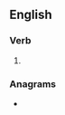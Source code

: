 ==English==

===Verb===
{{head|en|verb form}}

# {{en-past of|audible}}

===Anagrams===
* {{anagrams|en|buddleia}}